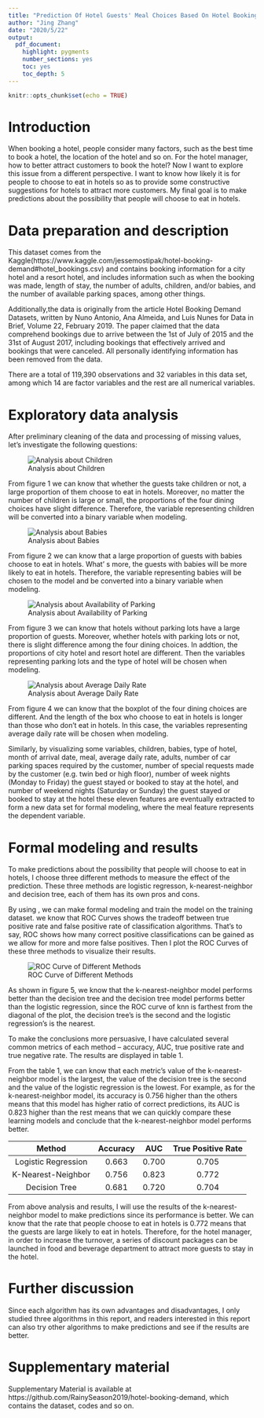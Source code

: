 ---
title: "Prediction Of Hotel Guests' Meal Choices Based On Hotel Booking Demand"
author: "Jing Zhang"
date: "2020/5/22"
output: 
  pdf_document: 
    highlight: pygments
    number_sections: yes
    toc: yes
    toc_depth: 5
---

```{r setup, include=FALSE}
knitr::opts_chunk$set(echo = TRUE)
```

# Introduction

\qquad When booking a hotel, people consider many factors, such as the best time to book a hotel, the location of the hotel and so on. For the hotel manager, how to better attract customers to book the hotel? Now I want to explore this issue from a different perspective. I want to know how likely it is for people to choose to eat in hotels so as to provide some constructive suggestions for hotels to attract more customers. My final goal is to make predictions about the possibility that people will choose to eat in hotels.

# Data preparation and description

\qquad This dataset comes from the Kaggle(https://www.kaggle.com/jessemostipak/hotel-booking-demand#hotel_bookings.csv) and contains booking information for a city hotel and a resort hotel, and includes information such as when the booking was made, length of stay, the number of adults, children, and/or babies, and the number of available parking spaces, among other things. 

\qquad Additionally,the data is originally from the article Hotel Booking Demand Datasets, written by Nuno Antonio, Ana Almeida, and Luis Nunes for Data in Brief, Volume 22, February 2019. The paper claimed that the data comprehend bookings due to arrive between the 1st of July of 2015 and the 31st of August 2017, including bookings that effectively arrived and bookings that were canceled. All personally identifying information has been removed from the data.

\qquad There are a total of 119,390 observations and 32 variables in this data set, among which 14 are factor variables and the rest are all numerical variables.

# Exploratory data analysis

\qquad After preliminary cleaning of the data and processing of missing values, let's investigate the following questions:

\qquad \textbf{1. Do elders with children choose to eat in hotels?}

![Analysis about Children](figure1.png)

\qquad From figure 1 we can know that whether the guests take children or not, a large proportion of them choose to eat in hotels. Moreover, no matter the number of children is large or small, the proportions of the four dining choices have slight difference. Therefore, the variable representing children will be converted into a binary variable when modeling.

\qquad \textbf{2. Do elders with babies choose to eat in hotels?}

![Analysis about Babies](figure2.png)

\qquad From figure 2 we can know that a large proportion of guests with babies choose to eat in hotels. What' s more, the guests with babies will be more likely to eat in hotels. Therefore, the variable representing babies will be chosen to the model and be converted into a binary variable when modeling.


\qquad \textbf{3. How about availability of parking?}

![Analysis about Availability of Parking](figure3.png)

\qquad From figure 3 we can know that hotels without parking lots have a large proportion of guests. Moreover, whether hotels with parking lots or not, there is slight difference among the four dining choices. In addtion, the proportions of city hotel and resort hotel are different. Then the variables representing parking lots and the type of hotel will be chosen when modeling.

\qquad \textbf{4. Does the average daily rate affect people's choice to eat in hotels?}

![Analysis about Average Daily Rate](figure4.png)

\qquad From figure 4 we can know that the boxplot of the four dining choices are different. And the length of the box who choose to eat in hotels is longer than those who don't eat in hotels. In this case, the variables representing average daily rate will be chosen when modeling.

\qquad Similarly, by visualizing some variables, children, babies, type of hotel, month of arrival date, meal, average daily rate, adults, number of car parking spaces required by the customer, number of special requests made by the customer (e.g. twin bed or high floor), number of week nights (Monday to Friday) the guest stayed or booked to stay at the hotel, and number of weekend nights (Saturday or Sunday) the guest stayed or booked to stay at the hotel these eleven features are eventually extracted to form a new data set for formal modeling, where the meal feature represents the dependent variable.

# Formal modeling and results

\qquad To make predictions about the possibility that people will choose to eat in hotels, I choose three different methods to measure the effect of the prediction. These three methods are logistic regresson, k-nearest-neighbor and decision tree, each of them has its own pros and cons.

\qquad By using \textbf{tidymodels}, we can make formal modeling and train the model on the training dataset. we know that ROC Curves shows the tradeoff between true positive rate and false positive rate of classification algorithms. That's to say, ROC shows how many correct positive classifications can be gained as we allow for more and more false positives. Then I plot the ROC Curves of these three methods to visualize their results.

![ROC Curve of Different Methods](figure5.png)

\qquad As shown in figure 5, we know that the k-nearest-neighbor model performs better than the decision tree and the decision tree model performs better than the logistic regression, since the ROC curve of knn is farthest from the diagonal of the plot, the decision tree's is the second and the logistic regression's is the nearest.

\qquad To make the conclusions more persuasive, I have calculated several common metrics of each method -- accuracy, AUC, true positive rate and true negative rate. The results are displayed in table 1.

\qquad From the table 1, we can know that each metric's value of the k-nearest-neighbor model is the largest, the value of the decision tree is the second and the value of the logistic regression is the lowest. For example, as for the k-nearest-neighbor model, its accuracy is 0.756 higher than the others means that this model has higher ratio of correct predictions, its AUC is 0.823 higher than the rest means that we can quickly compare these learning models and conclude that the k-nearest-neighbor model performs better.

\begin{center}
Table 1 : Metrics of Different Methods
\end{center}

| Method | Accuracy | AUC | True Positive Rate | True Negative Rate |
| :---: | :---:| :---: | :---: |
| Logistic Regression | 0.663| 0.700 | 0.705 | 0.635 |
| K-Nearest-Neighbor | 0.756 | 0.823 | 0.772 | 0.741 |
| Decision Tree | 0.681 | 0.720 | 0.704 | 0.662 |

\qquad From above analysis and results, I will use the results of the k-nearest-neighbor model to make predictions since its performance is better. We can know that the rate that people choose to eat in hotels is 0.772 means that the guests are large likely to eat in hotels. Therefore, for the hotel manager, in order to increase the turnover, a series of discount packages can be launched in food and beverage department to attract more guests to stay in the hotel.


# Further discussion

\qquad Since each algorithm has its own advantages and disadvantages, I only studied three algorithms in this report, and readers interested in this report can also try other algorithms to make predictions and see if the results are better.

# Supplementary material

\qquad Supplementary Material is available at https://github.com/RainySeason2019/hotel-booking-demand, which contains the dataset, codes and so on.








